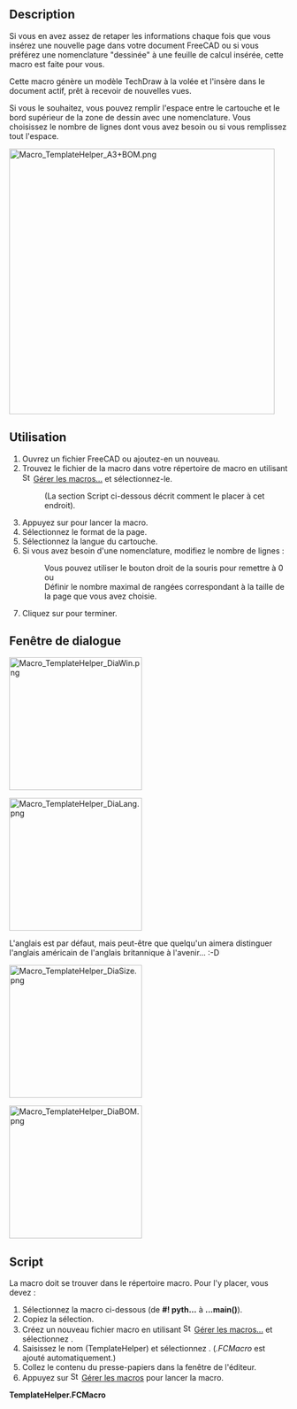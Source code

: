 <languages/>

{{Macro/fr
|Name=Macro TemplateHelper
|Name/fr=Macro TemplateHelper
|Description=Cette macro génère un modèle à utiliser avec l'atelier TechDraw et ajoute une nouvelle page avec un nouvel objet modèle au document actif, prêt à recevoir des vues. Elle peut également fournir une nomenclature, si vous le souhaitez.
|Author=FBXL5
|Date=2023-12-26
|Version=00.02
|SeeAlso=[[TechDraw_TemplateGenerator/fr|TechDraw Création de modèles]]
}}

== Description ==

Si vous en avez assez de retaper les informations chaque fois que vous insérez une nouvelle page dans votre document FreeCAD ou si vous préférez une nomenclature "dessinée" à une feuille de calcul insérée, cette macro est faite pour vous.

Cette macro génère un modèle TechDraw à la volée et l'insère dans le document actif, prêt à recevoir de nouvelles vues.

Si vous le souhaitez, vous pouvez remplir l'espace entre le cartouche et le bord supérieur de la zone de dessin avec une nomenclature. Vous choisissez le nombre de lignes dont vous avez besoin ou si vous remplissez tout l'espace.

[[Image:Macro_TemplateHelper_A3+BOM.png|480px]]
{{Caption|Page avec modèle généré par macro, ISO A3 + nomenclature}}

<span id="Usage"></span>
==Utilisation==

# Ouvrez un fichier FreeCAD ou ajoutez-en un nouveau.
# Trouvez le fichier de la macro dans votre répertoire de macro en utilisant [[Image:Std_DlgMacroExecute.svg|16px]] [[Std_DlgMacroExecute/fr|Gérer les macros...]] et sélectionnez-le.
#: (La section Script ci-dessous décrit comment le placer à cet endroit).
# Appuyez sur {{Button|Exécuter}} pour lancer la macro.
# Sélectionnez le format de la page.
# Sélectionnez la langue du cartouche.
# Si vous avez besoin d'une nomenclature, modifiez le nombre de lignes :
#: Vous pouvez utiliser le bouton droit de la souris pour remettre à 0 ou 
#: Définir le nombre maximal de rangées correspondant à la taille de la page que vous avez choisie.
# Cliquez sur {{Button|OK}} pour terminer.

<span id="Dialogue_window"></span>
== Fenêtre de dialogue ==

[[Image:Macro_TemplateHelper_DiaWin.png|240px]]
{{Caption|Fenêtre de dialogue au lancement}}

[[Image:Macro_TemplateHelper_DiaLang.png|240px]]
{{Caption|Options des langues}}

L'anglais est par défaut, mais peut-être que quelqu'un aimera distinguer l'anglais américain de l'anglais britannique à l'avenir... :-D

[[Image:Macro_TemplateHelper_DiaSize.png|240px]]
{{Caption|Options de format, sans A4 (paysage)}}

[[Image:Macro TemplateHelper DiaBOM.png|240px]]
{{Caption|Options de la nomenclature}}

== Script ==

La macro doit se trouver dans le répertoire macro. Pour l'y placer, vous devez :
# Sélectionnez la macro ci-dessous (de '''#! pyth...''' à '''...main()''').
# Copiez la sélection.
# Créez un nouveau fichier macro en utilisant [[Image:Std_DlgMacroExecute.svg|16px]] [[Std_DlgMacroExecute/fr|Gérer les macros...]] et sélectionnez {{Button|Créer}}.
# Saisissez le nom (TemplateHelper) et sélectionnez {{Button|OK}}. (''.FCMacro'' est ajouté automatiquement.)
# Collez le contenu du presse-papiers dans la fenêtre de l'éditeur.
# Appuyez sur [[Image:Std_DlgMacroExecuteDirect.svg|16px]] [[Std_DlgMacroExecuteDirect/fr|Gérer les macros]] pour lancer la macro.


<div class="mw-collapsible mw-collapsed toccolours">
'''TemplateHelper.FCMacro'''
<div class="mw-collapsible-content">
{{MacroCode|code=
#! python
# -*- coding: utf-8 -*-
# (c) 2021 <FBXL5>, LGPL
# Thanks to WRS for some very helpful suggestions.
"""
This script generates or overwrites a TechDraw Template file (MyTemplate.svg)
and then adds it to the active FreeCAD document.

GUI section:
1. It reads the Language parameter from the preferences to customise the
   user interface (DE and EN are finished and I tried my best with IT and FR)
2. It checks if you have assigned a template directory in your TechDraw preferences yet!
3. It checks if a FreeCAD file is opened.
   If either is False nothing will be generated.
4. You can choose a language for the title block labelling (fix texts).
   (DE, EN, IT, FR available)
5. You can choose one from several drawing formats.
   (ISO is finished but ANSI and Arch formats need tweaking)
6. If you need a bill of material you can enter the needed number of rows (lines).
   Right mouse action lets you reset the value to (default) 0 or to the maximum
   of rows which was set when the format was chosen.
7. You can choose to cancel or to execute the creation.

Template creation:
8. A template file (MyTemplate.svg) will be generated and
   saved into your template directory. (You can use it like any other template
   or save it for later reuse until it is overwritten by the next macro run)

Insertion sction:
9.  It adds new page object and a new temlate object to the active FreeCAD file.
10. "MyTemplate.svg" is loaded into the templated object.
11. Some editable texts are altered depending on allready existing pages:
    On all first page:
    - author's name
    - date of creation (current date)
    - format
    On any but the first page these are copied from the first page to the current:
    - Owner's details
    - Copyright info
    - Title and part number
    - CAD version
    and the total number of sheets is updated on all Pages
In contrast to manually inserted pages and templates these pages and templates
are numbered with only 2 digits and afterwards their labels are changed
from page to Blatt/Sheet/Feuille/Pagina + the two digit number.

Some entries could be handled by follow-up macros now.

!!! It is strongly recommended to save,close and reopen
    the active document before adding another page,
    especially with another format.
    The previously generated editable texts will slip to the
!!! current positions of the newly generated ones

I have tried to follow this naming rule:
 class names:    CamelCase
 function names: mixedCase
 constant names: ALL_CAPITAL + underscore
 variable names: lower_case + underscore
"""

__Name__= "Template Helper"
__Comment__ = "Template generator, Page adder, BOM provider"
__Author__ = "FBXL5"
__Version__ = "00.02"
__Date__    = "2023-12-26"
__License__ = "LGPL-2.0-or-later as FreeCAD"
__Web__ = ""
__Wiki__ = "https://wiki.freecad.org/Macro_TemplateHelper"
__Icon__  = ""
__IconW__  = ""
__Help__ = "Start the macro and see what happens"
__Status__ = "Alpha"
__Requires__ = "FreeCAD >= 0.19 + Python3 "
__Communication__ = "https://wiki.freecad.org/User: FBXL5"
__Files__ = ""

# imports and constants
import time, os     # built-in modules
from PySide2 import QtCore
from PySide2.QtWidgets import (QDialog, QPushButton, QLabel, QComboBox,
                               QLineEdit, QAction, QDoubleSpinBox)

# - SVG creation -

class ToteBag:
    pass
# This class is empty to act as a container for several variables

borders = ToteBag()      #- one bag for drawing border offsets
sheet_format = ToteBag() #- one bag for page dimensions
title_block = ToteBag()  #- one bag for title block static texts
bom_list = ToteBag()     #- one bag for bill of material
owner_data = ToteBag()   #- one bag for owner's data and copyright info

class InputWindow(QDialog):
    """
    This provides a user interface to set some properties.
    """
    def __init__(self):
        super(InputWindow, self).__init__()
        self.initUI()

    def initUI(self):
        # set some defaut values
        #- Get the path to the template folder that is set in the FreeCAD parameters
        parameter_path = FreeCAD.ParamGet("User parameter:BaseApp/Preferences/Mod/TechDraw/Files")
        template_path = parameter_path.GetString("TemplateDir")
        template_name = "MyTemplate.svg"
        #- Link template_path and template_name for any OS
        self.template_file = os.path.join(template_path, template_name)

        parameter_path = FreeCAD.ParamGet("User parameter:BaseApp/Preferences/General")
        app_language = parameter_path.GetString("Language")
        self.setWindowTexts(app_language)

        self.result = "Cancelled" # Default return status
        # the window has 640 x 480 pixels and is centered by default
        #- set window dimensions
        self.setMaximumWidth(400)
        self.setMaximumHeight(350)
        self.setWindowTitle(self.text_window)
        self.setWindowFlags(QtCore.Qt.WindowStaysOnTopHint)

        if template_path == "":
            # create some labels
            self.text_template_directory = ("" +
            "You haven't assigned a template directory \n" +
            "in your TechDraw preferences yet! \n\n" +
            "Have a look at: \n Preferenes \n - TechDraw \n - " +
            "General \n - Template Directory")
            self.label_format = QLabel(self.text_template_directory, self)
            self.label_format.setStyleSheet("""
                background-color: #f0ddbb;
                font-size: 14px;
                """)
            #- OK button
            self.ok_button = QPushButton(self.text_ok, self)
            self.ok_button.clicked.connect(self.onCancel)
            self.ok_button.move(200, 300)

        elif FreeCAD.activeDocument() == None:
            # create some labels
            self.text_template_directory = ("" +
            "No active FreeCAD file found! \n\n" +
            "Open a FreeCAD file before \n" +
            "launching this macro. \n")
            self.label_format = QLabel(self.text_template_directory, self)
            self.label_format.setStyleSheet("""
                background-color: #f0ddbb;
                font-size: 22px;
                """)
            #- OK button
            self.ok_button = QPushButton(self.text_ok, self)
            self.ok_button.clicked.connect(self.onCancel)
            self.ok_button.move(200, 300)

        else:
            # create some labels
            self.label_format = QLabel(self.text_format, self)
            self.label_format.move(20, 90)
            self.label_language = QLabel(self.text_language, self)
            self.label_language.move(20, 20)
            self.label_BOM_rows = QLabel(self.text_bom, self)
            self.label_BOM_rows.move(20, 160)
            self.label_warning = QLabel(self.text_warning, self)
            self.label_warning.move(20, 260)
            # set up lists for pop-ups
            self.format_list = ("ISO A0","ISO A1","ISO A2","ISO A3","ISO A4","ISO A4-",\
                "ANSI A","ANSI B","ANSI C","ANSI D","ANSI E",\
                "Arch A","Arch B","Arch C","Arch D","Arch E","Arch E1")
            self.language_list = ("DE","FR","IT","UK","US")
            # create some result containers and set default values
            self.result_format   = "ISO A4"
            self.result_language = "UK"
            # create some input elements
            #- set up pop-up menu - ComboBox - Format
            self.popup_format = QComboBox(self)
            self.popup_format.setToolTip(self.tooltip_format)
            self.popup_format.move(200, 100)
            self.popup_format.addItems(self.format_list)
            self.popup_format.setCurrentIndex(self.format_list.index("ISO A4"))
            self.popup_format.activated[str].connect(self.onPopupFormat)
            #- set up pop-up menu - ComboBox - Language
            self.popup_language = QComboBox(self)
            self.popup_language.setToolTip(self.tooltip_language)
            self.popup_language.move(200, 20)
            self.popup_language.addItems(self.language_list)
            self.popup_language.setCurrentIndex(self.language_list.index("UK"))
            self.popup_language.activated[str].connect(self.onPopupLanguage)
            # set up text input field - Number of BOM rows
            self.input_BOM_rows = QDoubleSpinBox(self)
            self.input_BOM_rows.setToolTip(self.tooltip_bom)
            self.input_BOM_rows.setMinimum(0)
            self.input_BOM_rows.setMaximum(34) # default value for ISO A4
            self.input_BOM_rows.setDecimals(0) # no decimals
            self.input_BOM_rows.setValue(0)    # no BOM as default
            self.input_BOM_rows.move(200, 180)
            self.input_BOM_rows.setFixedWidth(60)
            # set contextual menu options for text editing widget
            # reset text field to default
            self.BOM_action1 = QAction(self)
            self.BOM_action1.setText(self.text_none)
            self.BOM_action1.triggered.connect(self.onBOMAction1)
            # set tex maximum
            self.BOM_action2 = QAction(self)
            self.BOM_action2.setText(self.text_maximum)
            self.BOM_action2.triggered.connect(self.onBOMAction2)
            # define RMB-menu and add options
            self.input_BOM_rows.setContextMenuPolicy(QtCore.Qt.ActionsContextMenu)
            self.input_BOM_rows.addAction(self.BOM_action1)
            self.input_BOM_rows.addAction(self.BOM_action2)

            #- cancel button
            self.cancel_button = QPushButton(self.text_cancel, self)
            self.cancel_button.clicked.connect(self.onCancel)
            self.cancel_button.setAutoDefault(False) # no AutoDefault with okButton!
            self.cancel_button.move(80, 300)
            #- OK button
            self.ok_button = QPushButton(self.text_ok, self)
            self.ok_button.clicked.connect(self.onOk)
            self.ok_button.move(200, 300)

        # now make the window visible
        self.show()

    def setWindowTexts(self, lang):
        if lang == "German":
            self.text_format   = "Gewünschtes Blattformat \nauswählen"
            self.text_language = "Sprache für Schriftfeld \nund Stückliste auswählen"
            self.text_bom      = ("Bei Bedarf \nAnzahl erforderlicher"+
            " \nStücklistenzeilen eingeben")
            self.text_window   = "Dialogfenster"
            self.text_cancel   = "Abbrechen"
            self.text_ok       = "OK"
            self.text_none     = "Keine"
            self.text_maximum  = "Maximal"
            self.text_warning  = ("Nicht vergessen, die Datei zu \nSpeichern, Schließen " +
            "und wieder zu Öffnen!")
            self.tooltip_format   = ("Die Auswahl eines Blattformats \nsetzt "+
            "die Anzahl der Stücklistenzeilen \nauf 0 zurück")
            self.tooltip_language = "Sprache des Schriftfeldes auswählen"
            self.tooltip_bom      = ("Die Anzahl der \nStücklistenzeilen"+
            " \neingeben oder  mit \nder rechten Maustaste \n\"Keine\" oder \n\"Maximal\" auswählen")
        elif lang == "French":
            self.text_format   = "Sélectionnez le format \nde page de votre choix"
            self.text_language = "Sélectionnez language de le \ncartouche et la liste des pièces"
            self.text_bom      = "Entrer nombre de lignes \npour la liste des pièces, \nau besoin"
            self.text_window   = "Fenêtre de dialogue"
            self.text_cancel   = "Annuler"
            self.text_ok       = "OK"
            self.text_none     = "Aucun"
            self.text_maximum  = "Maximum"
            self.text_warning  = "Don't forget to Save, Close \nand Reopen the file!"
            self.tooltip_format   = ("Selecting a sheet format \n"+
            "resets the number \nof BOM rows to 0")
            self.tooltip_language = "Select language of the title block"
            self.tooltip_bom      = ("Enter the number \nof BOM rows or use \n"+
            "right mouse buton \nto select \"Aucun\" or \n\"Maximum\"")
        elif lang == "Italian":
            self.text_format   = "Selezionare il formato \ndesiderato"
            self.text_language = "Selezionare lingua del \ncartiglio e la lista dei pezzi"
            self.text_bom      = "Inserire numero delle linee \nper la lista dei pezzi, \nall'occorrenza"
            self.text_window   = "Finestra di dialogo"
            self.text_cancel   = "Annulla"
            self.text_ok       = "OK"
            self.text_none     = "Nessuno"
            self.text_maximum  = "Massimo"
            self.text_warning  = "Don't forget to Save, Close \nand Reopen the file!"
            self.tooltip_format   = ("Selecting a sheet format \n"+
            "resets the number \nof BOM rows to 0")
            self.tooltip_language = "Select language of the title block"
            self.tooltip_bom      = ("Enter the number \nof BOM rows or use \n"+
            "right mouse buton \nto select \"Nessuno\" or \n\"Massimo\"")
        else:
            self.text_format   = "Select desired \nsheet format"
            self.text_language = "Select language for \nthe title block and BOM"
            self.text_bom      = "Enter number of rows \nfor a BOM, if required"
            self.text_window   = "Dialogue window"
            self.text_cancel   = "Cancel"
            self.text_ok       = "OK"
            self.text_none     = "None"
            self.text_maximum  = "Maximum"
            self.text_warning  = "Don't forget to Save, Close \nand Reopen the file!"
            self.tooltip_format   = ("Selecting a sheet format \n"+
            "resets the number \nof BOM rows to 0")
            self.tooltip_language = "Select language of the title block"
            self.tooltip_bom      = ("Enter the number \nof BOM rows or use \n"+
            "right mouse buton \nto select \"None\" or \n\"Maximum\"")

    def onPopupFormat(self, selected_text):
        self.result_format = selected_text
        # WRS suggestion:
        max_row = 0
        # Set the maximum number of rows for the chosen format
        if selected_text == "ISO A4-":
            max_row = 18
        elif selected_text == "ISO A4":
            max_row = 34
        elif selected_text =="ISO A3":
            max_row = 34
        elif selected_text =="ISO A2":
            max_row = 54
        elif selected_text =="ISO A1":
            max_row = 83
        elif selected_text =="ISO A0":
            max_row = 125

        elif selected_text =="ANSI A":
            max_row = 31
        elif selected_text =="ANSI B":
            max_row = 31
        elif selected_text =="ANSI C":
            max_row = 56
        elif selected_text =="ANSI D":
            max_row = 78
        elif selected_text =="ANSI E":
            max_row = 128

        elif selected_text =="Arch A":
            max_row = 35
        elif selected_text =="Arch B":
            max_row = 35
        elif selected_text =="Arch C":
            max_row = 61
        elif selected_text =="Arch D":
            max_row = 86
        elif selected_text =="Arch E":
            max_row = 137
        elif selected_text =="Arch E1":
            max_row = 111
        else:
            max_row = 0

        self.input_BOM_rows.setMaximum(max_row) # max. value for selectd format
        self.input_BOM_rows.setValue(0)         # reset default value

    def onPopupLanguage(self, selected_text):
        self.result_language = selected_text

    def onBOMAction1(self):
        # no bill of material
	    self.input_BOM_rows.setValue(0)

    def onBOMAction2(self):
        # max. rows for selected format
        self.input_BOM_rows.setValue(self.input_BOM_rows.maximum())

    def onCancel(self):
        self.result = "Cancelled"
        self.close()

    def onOk(self):
        self.result = "OK"
        self.close()

#- set values according to ISO, ANSI, Arch
def setBorderValues(format):
    # customise values if needed
    # I assume ANSI and Arch need different values but as long as I'm not sure
    # these settings are quite redundant but are not removed
    if format[0:3] == "ANS":
        borders.drawing_area_top    = 10 # distance from page boundary
        borders.drawing_area_bottom = 10
        borders.drawing_area_left   = 20
        borders.drawing_area_right  = 10
        borders.sheet_frame_top     = 5  # distance from drawing area border
        borders.sheet_frame_bottom  = 5
        borders.sheet_frame_left    = 5
        borders.sheet_frame_right   = 5
    elif format[0:3] == "Arc":
        borders.drawing_area_top    = 10 # distance from page boundary
        borders.drawing_area_bottom = 10
        borders.drawing_area_left   = 20
        borders.drawing_area_right  = 10
        borders.sheet_frame_top     = 5  # distance from drawing area border
        borders.sheet_frame_bottom  = 5
        borders.sheet_frame_left    = 5
        borders.sheet_frame_right   = 5
    elif format == "ISO A4-":
        borders.drawing_area_top    = 20 # distance from page boundary
        borders.drawing_area_bottom = 10
        borders.drawing_area_left   = 10
        borders.drawing_area_right  = 10
        borders.sheet_frame_top     = 5  # distance from drawing area border
        borders.sheet_frame_bottom  = 5
        borders.sheet_frame_left    = 5
        borders.sheet_frame_right   = 5
    else:
        borders.drawing_area_top    = 10 # distance from page boundary
        borders.drawing_area_bottom = 10
        borders.drawing_area_left   = 20
        borders.drawing_area_right  = 10
        borders.sheet_frame_top     = 5  # distance from drawing area border
        borders.sheet_frame_bottom  = 5
        borders.sheet_frame_left    = 5
        borders.sheet_frame_right   = 5

def setSheetDimensions(format):
    if format[0:3] == "ANS":
        if format[-1:] == "A":
            sheet_format.width  = "216"
            sheet_format.height = "279"
        elif format[-1:] == "B":
            sheet_format.width  = "432"
            sheet_format.height = "279"
        elif format[-1:] == "C":
            sheet_format.width  = "559"
            sheet_format.height = "432"
        elif format[-1:] == "D":
            sheet_format.width  = "864"
            sheet_format.height = "559"
        else: # E
            sheet_format.width  = "1118"
            sheet_format.height = "864"
    elif format[0:3] == "Arc":
        if format[-1:] == "A":
            sheet_format.width  = "229"
            sheet_format.height = "305"
        elif format[-1:] == "B":
            sheet_format.width  = "457"
            sheet_format.height = "305"
        elif format[-1:] == "C":
            sheet_format.width  = "610"
            sheet_format.height = "457"
        elif format[-1:] == "D":
            sheet_format.width  = "914"
            sheet_format.height = "610"
        elif format[-1:] == "E":
            sheet_format.width  = "1219"
            sheet_format.height = "914"
        else: # E1
            sheet_format.width  = "1067"
            sheet_format.height = "762"
    else: # ISO
        if format[-2:] == "4-":
            sheet_format.width  = "297"
            sheet_format.height = "210"
        elif format[-1:] == "4":
            sheet_format.width  = "210"
            sheet_format.height = "297"
        elif format[-1:] == "3":
            sheet_format.width  = "420"
            sheet_format.height = "297"
        elif format[-1:] == "2":
            sheet_format.width  = "594"
            sheet_format.height = "420"
        elif format[-1:] == "1":
            sheet_format.width  = "841"
            sheet_format.height = "594"
        else: # A0
            sheet_format.width  = "1189"
            sheet_format.height = "841"
    print(format, sheet_format.width, sheet_format.height)

def setTitleBlockStaticTexts(language):
    # Labels for the text entry fields in chosen language
    if language == "DE":
        title_block.author_name      = "Ersteller:"
        title_block.date_of_creation = "Datum:"
        title_block.supervisor_name  = "Prüfer:"
        title_block.date_of_approval = "Datum:"
        title_block.sheet_format     = "Format:"
        title_block.sheet_scale      = "Maßstab:"
        title_block.weight           = "Gewicht:"
        title_block.owner            = "Eigentümer:"
        title_block.version          = "Version:"
        title_block.sheet_count      = "Blatt:"
    elif language == "FR":
        title_block.author_name      = "Dessinateur:"
        title_block.date_of_creation = "Date:"
        title_block.supervisor_name  = "Validé par:"
        title_block.date_of_approval = "Date:"
        title_block.sheet_format     = "Format:"
        title_block.sheet_scale      = "Échelle:"
        title_block.weight           = "Poids:"
        title_block.owner            = "Société:"
        title_block.version          = "Version:"
        title_block.sheet_count      = "Feuille:"
    elif language == "IT":
        title_block.author_name      = "Nome Progettista:"
        title_block.date_of_creation = "Data:"
        title_block.supervisor_name  = "Supervisore:"
        title_block.date_of_approval = "Data:"
        title_block.sheet_format     = "Formato:"
        title_block.sheet_scale      = "Scala:"
        title_block.weight           = "Peso:"
        title_block.owner            = "Ditta:"
        title_block.version          = "Numero di Versione:"
        title_block.sheet_count      = "Pagina:"
    else:
        title_block.author_name      = "Author Name:"
        title_block.date_of_creation = "Date:"
        title_block.supervisor_name  = "Supervisor Name:"
        title_block.date_of_approval = "Date:"
        title_block.sheet_format     = "Format:"
        title_block.sheet_scale      = "Scale:"
        title_block.weight           = "Weight:"
        title_block.owner            = "Owner:"
        title_block.version          = "Version:"
        title_block.sheet_count      = "Sheet:"

def setBillOfMaterialTexts(language):
    # Labels for the BOM bottom line in chosen language
    if language == "DE":
        bom_list.position = "Pos."
        bom_list.amount   = "Menge"
        bom_list.unit     = "Einheit"
        bom_list.title    = "Benennung"
        bom_list.number   = "Sachnummer"
        bom_list.material = "Werkstoff"
        bom_list.mass     = "Masse"
        bom_list.remark   = "Bemerkung"
    else:
        bom_list.position = "Pos."
        bom_list.amount   = "Qty."
        bom_list.unit     = "Unit"
        bom_list.title    = "Title"
        bom_list.number   = "Part number"
        bom_list.material = "Material"
        bom_list.mass     = "Mass"
        bom_list.remark   = "Remark"

#- Function to generate an svg-instruction to draw a rectangle with the given values
def svgrect(width,height,x,y):
    svg_line=("<rect width=\""+width+"\" height=\""+height+"\" x=\""+x+"\" y=\""+y+"\" />")
    return svg_line

#- Function to generate an svg-instruction to draw a path element (line) with the given values
def svgpath(x1,y1,x2,y2):
    if x2=="v" or x2=="V" or x2=="h" or x2=="H":
        svg_line=("<path d=\"m "+x1+","+y1+" "+x2+" "+y2+"\" />")
    else:
        svg_line=("<path d=\"m "+x1+","+y1+" l "+x2+","+y2+"\" />")
    return svg_line

#- Function to generate an svg-instruction to place a text element with the given values
def svgtext(posX,posY,strValue):
    svg_line=("<text x=\""+posX+"\" y=\""+posY+"\">"+strValue+"</text>")
    return svg_line

#- Function to generate an svg-instruction to place an editable text element with the given values
def FCeditext(entryName,posX,posY,strValue):
    svg_line=("<text freecad:editable=\""+entryName+"\" x=\""+posX+"\" y=\""+posY \
    +"\">  <tspan>"+strValue+"</tspan>  </text>")
    return svg_line

#- Create a file and insert a header line
def createSvgFile(file_path):
    t=open(file_path, "w") # w = write, overwrites existing files
    t.write("<?xml version=\"1.0\" encoding=\"UTF-8\" standalone=\"no\"?>")
    t.close

#- Create opening svg-tag
#   Namespace section
def startSvg(file_path):
    t=open(file_path, "a", encoding="utf-8")
    # a = append, new lines are added at the end of an existing file
    # encoding="utf-8", helps with special characters if the Python interpreter is in ASCII mode
    t.write("\n"+"\n")
    t.write("<svg\n")
    t.write("  xmlns=\"http://www.w3.org/2000/svg\" version=\"1.1\"\n")
    t.write("  xmlns:freecad=\"https://wiki.freecad.org/Svg_Namespace\"\n")
    t.close
#   Sheet size section
def createSheet(file_path):
    #- set sheet dimensions
    sWidth  = sheet_format.width
    sHeight = sheet_format.height
    t=open(file_path, "a", encoding="utf-8")
    t.write("  width =\""+sWidth+"mm\"\n")
    t.write("  height=\""+sHeight+"mm\"\n")
    t.write("  viewBox=\"0 0 "+sWidth+" "+sHeight+"\">\n")
    t.close
    # identical values for width and height and Viewbox' width and height will synchronise mm and svg-units

#- Create closing svg-tag
def endSvg(file_path):
    t=open(file_path, "a", encoding="utf-8")
    t.write("</svg>")
    t.close

#- Frame creation
def createFrame(file_path):
    t=open(file_path, "a", encoding="utf-8")
    t.write("    <g id=\"drawing-frame\"\n")
    t.write("      style=\"fill:none;stroke:#000000;stroke-width:0.5;\
stroke-linecap:round\">\n")
    #- set sheet dimensions
    sWidth  = sheet_format.width
    sHeight = sheet_format.height
    #- set frame offsets
    dAT = borders.drawing_area_top
    dAB = borders.drawing_area_bottom
    dAL = borders.drawing_area_left
    dAR = borders.drawing_area_right
    sFT = borders.sheet_frame_top
    sFB = borders.sheet_frame_bottom
    sFL = borders.sheet_frame_left
    sFR = borders.sheet_frame_right
    # inner Frame, drawing area
    #- upper left corner
    drawingX=str(dAL)
    drawingY=str(dAT)
    #- lower right corner
    drawingWidth=str(int(sWidth)-dAR)
    drawingHeight=str(int(sHeight)-dAB)
    t.write("      <!-- Drawing area "+drawingX+" "+drawingY+" "+drawingWidth+" "+drawingHeight+" -->\n")
    #- frame dimensions
    drawingWidth=str(int(sWidth)-dAL-dAR)
    drawingHeight=str(int(sHeight)-dAT-dAB)
    #- frame rectangle
    t.write("      "+svgrect(drawingWidth,drawingHeight,drawingX,drawingY)+"\n")
    # outer frame
    #- upper left corner
    drawingX=str(dAL-sFL)
    drawingY=str(dAT-sFT)
    #- lower right corner
    drawingWidth=str(int(sWidth)-dAR+sFR)
    drawingHeight=str(int(sHeight)-dAB+sFB)
    t.write("      <!-- Sheet frame "+drawingX+" "+drawingY+" "+drawingWidth+" "+drawingHeight+" -->\n")
    #- frame dimensions
    drawingWidth=str(int(sWidth)-dAL-dAR+sFL+sFR)
    drawingHeight=str(int(sHeight)-dAT-dAB+sFT+sFB)
    #- frame rectangle
    t.write("      "+svgrect(drawingWidth,drawingHeight,drawingX,drawingY)+"\n")
    t.write("    </g>\n\n")
    t.close

#- Indexes and folding marks creation
def createDecoration(file_path):
    t = open(file_path, "a", encoding="utf-8")
    t.write("    <g id=\"index-separators\"\n")
    t.write("      style=\"fill:none;stroke:#000000;stroke-width:0.25;\
stroke-linecap:round\">\n")
    #- set sheet dimensions
    sWidth  = sheet_format.width
    sHeight = sheet_format.height
    #- set frame offsets
    dAT = borders.drawing_area_top
    dAB = borders.drawing_area_bottom
    dAL = borders.drawing_area_left
    dAR = borders.drawing_area_right
    sFT = borders.sheet_frame_top
    sFB = borders.sheet_frame_bottom
    sFL = borders.sheet_frame_left
    sFR = borders.sheet_frame_right

    drawingX=str(dAL)
    drawingY=str(dAT)
    drawingWidth=str(int(sWidth)-dAL-dAR)
    drawingHeight=str(int(sHeight)-dAT-dAB)

    #- starting point values of center lines
    indexCenter=str(int(drawingWidth)/2+dAL)
    indexMiddle=str(int(drawingHeight)/2+dAT)
    indexLeft=str(dAL+5)
    indexRight=str(int(drawingWidth)+dAL-5)
    indexUpper=str(dAT+5)
    indexLower=str(int(drawingHeight)+dAT-5)

    #- centre and middle markings of drawing area
    if sWidth=="210": # format=="DIN-A4":
        indexLeft=str(dAL)
        t.write("        "+svgpath(indexLeft,indexMiddle,"h","-15")+"\n")
    elif sWidth == "297": # format=="DIN-A4-":
        indexUpper = str(dAT)
        t.write("        "+svgpath(indexCenter,indexUpper,"v","-15")+"\n")
    elif sWidth=="420": # format=="DIN-A3":
        indexLeft=str(dAL+5)
        t.write("        "+svgpath(indexCenter,indexUpper,"v","-10")+"\n")
        t.write("        "+svgpath(indexCenter,indexLower,"v"," 10")+"\n")
        t.write("        "+svgpath(indexLeft,indexMiddle,"h","-20")+"\n")
        t.write("        "+svgpath(indexRight,indexMiddle,"h"," 10")+"\n")
    else :
        t.write("        "+svgpath(indexCenter,indexUpper,"v","-10")+"\n")
        t.write("        "+svgpath(indexCenter,indexLower,"v"," 10")+"\n")
        t.write("        "+svgpath(indexLeft,indexMiddle,"h","-10")+"\n")
        t.write("        "+svgpath(indexRight,indexMiddle,"h"," 10")+"\n")

    #- starting point values of separator lines
    indexLeft =str(dAL)
    indexRight=str(int(drawingWidth)+dAL)
    indexUpper=str(dAT)
    indexLower=str(int(drawingHeight)+dAT)

    #- set number of horizontal and vertical indexes
    # this needs to be extended for American formats
    if sWidth=="420": # format=="DIN-A3":
        indexCountX=8
        indexCountY=6
    elif sWidth=="594": # format=="DIN-A2":
        indexCountX=12
        indexCountY=8
    elif sWidth=="841": # format=="DIN-A1":
        indexCountX=16
        indexCountY=12
    elif sWidth=="1189": # format=="DIN-A0":
        indexCountX=24
        indexCountY=16
    else :
        indexCountX=0
        indexCountY=0

    #- indexCenter and indexMiddle contain strings but floating point
    #   numbers are needed to calculate
    floatCenter=int(drawingWidth)/2+dAL
    floatMiddle=int(drawingHeight)/2+dAT

    #- horizontal index separators
    max=int(indexCountX/2-1)
    for value in range(0,max):
        indexX=str(floatCenter+(value+1)*50)
        t.write("        "+svgpath(indexX,indexUpper,"v"," -5")+"\n")
        t.write("        "+svgpath(indexX,indexLower,"v","  5")+"\n")
        indexX=str(floatCenter-(value+1)*50)
        t.write("        "+svgpath(indexX,indexUpper,"v"," -5")+"\n")
        t.write("        "+svgpath(indexX,indexLower,"v","  5")+"\n")

    #- vertical index separators
    max=int(indexCountY/2-1)
    for value in range(0,max):
        indexY=str(floatMiddle+(value+1)*50)
        t.write("        "+svgpath(indexLeft, indexY,"h"," -5")+"\n")
        t.write("        "+svgpath(indexRight,indexY,"h","  5")+"\n")
        indexY=str(floatMiddle-(value+1)*50)
        t.write("        "+svgpath(indexLeft, indexY,"h"," -5")+"\n")
        t.write("        "+svgpath(indexRight,indexY,"h","  5")+"\n")

    t.write("    </g>\n")

    t.write("    <g id=\"indexes\"\n")
    t.write("      style=\"font-size:3.5;text-anchor:middle;fill:#000000;\
    font-family:osifont\">\n")

    #- position point values of indexes
    indexLeft=str(dAL-sFL/2)
    indexRight=str(int(drawingWidth)+dAL+sFR/2)
    indexUpper=str(dAT-1)
    indexLower=str(int(drawingHeight)+dAT+sFB-1)

    #- horizontal indexes, numbers
    max=int(indexCountX/2)
    for value in range(0,max):
        indexX=str(floatCenter+value*50+25)
        t.write("        "+svgtext(indexX,indexUpper,str(int(indexCountX/2+value+1)))+"\n")
        t.write("        "+svgtext(indexX,indexLower,str(int(indexCountX/2+value+1)))+"\n")
        indexX=str(floatCenter-value*50-25)
        t.write("        "+svgtext(indexX,indexUpper,str(int(indexCountX/2-value)))+"\n")
        t.write("        "+svgtext(indexX,indexLower,str(int(indexCountX/2-value)))+"\n")

    #- vertical indexes, letters
    max=int(indexCountY/2)
    for value in range(0,max):
        indexY=str(floatMiddle+value*50+25)
        if int(indexCountY/2+value+1)>9 :  # to avoid the letter J
            t.write("        "+svgtext(indexLeft,indexY,chr(64+int(indexCountY/2+value+2)))+"\n")
            t.write("        "+svgtext(indexRight,indexY,chr(64+int(indexCountY/2+value+2)))+"\n")
        else :
            t.write("        "+svgtext(indexLeft,indexY,chr(64+int(indexCountY/2+value+1)))+"\n")
            t.write("        "+svgtext(indexRight,indexY,chr(64+int(indexCountY/2+value+1)))+"\n")
        indexY=str(floatMiddle-value*50-25)
        t.write("        "+svgtext(indexLeft,indexY,chr(64+int(indexCountY/2-value)))+"\n")
        t.write("        "+svgtext(indexRight,indexY,chr(64+int(indexCountY/2-value)))+"\n")

    t.write("    </g>\n\n")

    #- puncher mark
    t.write("    <g id=\"puncher mark\"\n")
    t.write("      style=\"fill:none;stroke:#b0b0b0;stroke-width:0.25;\
    stroke-linecap:miter;stroke-miterlimit:4\">\n")
    if sWidth in["1189", "841", "594"] : # A3 and A4 have extended middle markings
        t.write("        "+svgpath(str(dAL-sFL),str(int(sHeight)-(297/2)),"h","-10")+"\n")
    t.write("    </g>\n\n")

    #- folding marks
    t.write("    <g id=\"folding marks\"\n")
    t.write("      style=\"fill:none;stroke:#b0b0b0;stroke-width:0.25;\
    stroke-linecap:miter;stroke-miterlimit:4\">\n")
    if sWidth=="420": # DIN-A3
        t.write("        "+svgpath("125",str(dAT-sFT),"v"," -5")+"\n")
        t.write("        "+svgpath("125",str(int(sHeight)-dAB+sFB),"v","  5")+"\n")
        t.write("        "+svgpath("230",str(dAT-sFT),"v","-5")+"\n")
        t.write("        "+svgpath("230",str(int(sHeight)-dAB+sFB),"v","  5")+"\n")
    elif sWidth=="594": # DIN-A2
        t.write("        "+svgpath("210",str(dAT-sFT),"v"," -5")+"\n")
        t.write("        "+svgpath("210",str(int(sHeight)-dAB+sFB),"v","  5")+"\n")
        t.write("        "+svgpath("402",str(dAT-sFT),"v"," -5")+"\n")
        t.write("        "+svgpath("402",str(int(sHeight)-dAB+sFB),"v","  5")+"\n")
        t.write("        "+svgpath("105",str(dAT-sFT),"v"," -5")+"\n")
        t.write("        "+svgpath("  5","123","h"," -5")+"\n")
        t.write("        "+svgpath(str(int(sWidth)-dAR+sFR),"123","h","  5")+"\n")
    elif sWidth=="841": # DIN-A1
        t.write("        "+svgpath("210",str(dAT-sFT),"v"," -5")+"\n")
        t.write("        "+svgpath("210",str(int(sHeight)-dAB+sFB),"v","  5")+"\n")
        t.write("        "+svgpath("400",str(dAT-sFT),"v"," -5")+"\n")
        t.write("        "+svgpath("400",str(int(sHeight)-dAB+sFB),"v","  5")+"\n")
        t.write("        "+svgpath("651",str(dAT-sFT),"v"," -5")+"\n")
        t.write("        "+svgpath("651",str(int(sHeight)-dAB+sFB),"v","  5")+"\n")
        t.write("        "+svgpath("105",str(dAT-sFT),"v"," -5")+"\n")
        t.write("        "+svgpath("  5","297","h"," -5")+"\n")
        t.write("        "+svgpath(str(int(sWidth)-dAR+sFR),"297","h","  5")+"\n")
    elif sWidth=="1189": # DIN-A0
        t.write("        "+svgpath("210",str(dAT-sFT),"v"," -5")+"\n")
        t.write("        "+svgpath("210",str(int(sHeight)-dAB+sFB),"v","  5")+"\n")
        t.write("        "+svgpath("400",str(dAT-sFT),"v"," -5")+"\n")
        t.write("        "+svgpath("400",str(int(sHeight)-dAB+sFB),"v","  5")+"\n")
        t.write("        "+svgpath("590",str(dAT-sFT),"v"," -5")+"\n")
        t.write("        "+svgpath("590",str(int(sHeight)-dAB+sFB),"v","  5")+"\n")
        t.write("        "+svgpath("780",str(dAT-sFT),"v"," -5")+"\n")
        t.write("        "+svgpath("780",str(int(sHeight)-dAB+sFB),"v","  5")+"\n")
        t.write("        "+svgpath("999",str(dAT-sFT),"v"," -5")+"\n")
        t.write("        "+svgpath("999",str(int(sHeight)-dAB+sFB),"v","  5")+"\n")
        t.write("        "+svgpath("105",str(dAT-sFT),"v"," -5")+"\n")
        t.write("        "+svgpath("  5","247","h"," -5")+"\n")
        t.write("        "+svgpath(str(int(sWidth)-dAR+sFR),"247","h","  5")+"\n")
        t.write("        "+svgpath("  5","544","h"," -5")+"\n")
        t.write("        "+svgpath(str(int(sWidth)-dAR+sFR),"544","h","  5")+"\n")

    t.write("    </g>\n\n")
    t.close

#- Title block movable
def createTitleBlock(file_path):
    #- set sheet dimensions
    sWidth  = sheet_format.width
    sHeight = sheet_format.height
    #- set frame offsets
    dAB = borders.drawing_area_bottom
    dAR = borders.drawing_area_right
    #- set static texts
    tb_author     = title_block.author_name
    tb_created    = title_block.date_of_creation
    tb_supervisor = title_block.supervisor_name
    tb_approved   = title_block.date_of_approval
    tb_format     = title_block.sheet_format
    tb_scale      = title_block.sheet_scale
    tb_weight     = title_block.weight
    tb_owner      = title_block.owner
    tb_version    = title_block.version
    tb_sheet      = title_block.sheet_count

    #- lower left corner
    tbX=str(int(sWidth)-dAR-180) # 180 according to DIN EN ISO 7200
    tbY=str(int(sHeight)-dAB)
    #- group to move allelements in one step
    t=open(file_path, "a", encoding="utf-8")
    t.write("    <g id=\"titleblock\"\n")
    t.write("      transform=\"translate("+tbX+","+tbY+")\">\n")
    t.write("      <!-- Title block base point -->\n\n")
    #- title block
    t.write("      <g id=\"titleblock-frame\"\n")
    t.write("        style=\"fill:none;stroke:#000000;stroke-width:0.35;\
stroke-linecap:miter;stroke-miterlimit:4\">\n")
    if sWidth != "210": # DIN-A4
        t.write("        "+svgpath("  0","  0","  0","-63")+"\n")
    t.write("        "+svgpath("  0","-63","180","  0")+"\n")
    t.write("        "+svgpath("  0"," -4","h","155")+"\n")
    t.write("        "+svgpath("  0","-16","h","155")+"\n")
    t.write("        "+svgpath("  0","-30","h","155")+"\n")
    t.write("        "+svgpath("  0","-46.5","h"," 50")+"\n")
    t.write("        "+svgpath(" 25"," -4","v","-26")+"\n")
    t.write("        "+svgpath(" 50"," -4","v","-59")+"\n")
    t.write("        "+svgpath("140"," -4","v","-12")+"\n")
    t.write("        "+svgpath("155","  0","v","-63")+"\n")
    t.write("        "+svgpath("160","  0","v","-63")+"\n")
    t.write("        "+svgpath("155"," -7","h"," 25")+"\n")
    t.write("        "+svgpath("155","-14","h"," 25")+"\n")
    t.write("        "+svgpath("155","-21","h"," 25")+"\n")
    t.write("        "+svgpath("155","-28","h"," 25")+"\n")
    t.write("        "+svgpath("155","-35","h"," 25")+"\n")
    t.write("        "+svgpath("155","-42","h"," 25")+"\n")
    t.write("        "+svgpath("155","-49","h"," 25")+"\n")
    t.write("        "+svgpath("155","-56","h"," 25")+"\n")
    t.write("      </g>\n")
    #- small texts, left-aligned
    t.write("      <g id=\"titleblock-text-non-editable\"\n")
    t.write("        style=\"font-size:2.5;text-anchor:start;fill:#000000;\
font-family:osifont\">\n")
    t.write("        "+svgtext("  1.5","-60  ", tb_author)+"\n")
    t.write("        "+svgtext("  1.5","-52  ", tb_created)+"\n")
    t.write("        "+svgtext("  1.5","-43.5 ", tb_supervisor)+"\n")
    t.write("        "+svgtext("  1.5","-35.5 ", tb_approved)+"\n")
    t.write("        "+svgtext("  1.5","-27  ", tb_format)+"\n")
    t.write("        "+svgtext("  1.5","-13  ", tb_scale)+"\n")
    t.write("        "+svgtext(" 26.5","-13  ", tb_weight)+"\n")
    t.write("        "+svgtext(" 51.5","-27  ", tb_owner)+"\n")
    t.write("        "+svgtext(" 51.5","-13  ", tb_version)+"\n")
    t.write("        "+svgtext("141.5","-13  ", tb_sheet)+"\n")
    t.write("      </g>\n")
    #- revision indexes, centered
    t.write("      <g id=\"titleblock-revision-indexes\"\n")
    t.write("        style=\"font-size:5.0;text-anchor:middle;fill:#000000;\
font-family:osifont\">\n")
    t.write("        "+svgtext("157.5"," -1.5  ","A")+"\n")
    t.write("        "+svgtext("157.5"," -8.5  ","B")+"\n")
    t.write("        "+svgtext("157.5","-15.5  ","C")+"\n")
    t.write("        "+svgtext("157.5","-22.5  ","D")+"\n")
    t.write("        "+svgtext("157.5","-29.5  ","E")+"\n")
    t.write("        "+svgtext("157.5","-36.5  ","F")+"\n")
    t.write("        "+svgtext("157.5","-43.5  ","G")+"\n")
    t.write("        "+svgtext("157.5","-50.5  ","H")+"\n")
    t.write("        "+svgtext("157.5","-57.5  ","I")+"\n")
    t.write("      </g>\n")

    t.write("    </g>\n\n")
    t.close

#- Title block editable texts
def createEditableText(file_path):
    #- set sheet dimensions
    sWidth  = sheet_format.width
    sHeight = sheet_format.height
    #- set frame offsets
    dAB = borders.drawing_area_bottom
    dAR = borders.drawing_area_right

    #- offsets for editable texts
    edX=int(sWidth)-dAR-180 # 180 according to DIN EN ISO 7200
    edY=int(sHeight)-dAB

    t=open(file_path, "a", encoding="utf-8")
    t.write("    <g id=\"titleblock-editable-owner\"\n")
    t.write("      style=\"font-size:3.5;text-anchor:start;fill:#0000d0;\
font-family:osifont\">\n")

    t.write("      "+FCeditext("Owner",str(edX+65),str(edY-27.0),"Owner")+"\n")
    t.write("    </g>\n")

    t.write("    <g id=\"titleblock-editable-address\"\n")
    t.write("      style=\"font-size:2.5;text-anchor:start;fill:#0000d0;\
font-family:osifont\">\n")
    t.write("      "+FCeditext("Address-1",str(edX+65),str(edY-23.5),"Address1")+"\n")
    t.write("      "+FCeditext("Address-2",str(edX+65),str(edY-20.0),"Address2")+"\n")
    t.write("      "+FCeditext("MailTo",   str(edX+65),str(edY-16.5),"MailTo")+"\n")
    t.write("      "+FCeditext("Copyright",str(edX+2), str(edY-1.0), "Copyright")+"\n")
    t.write("    </g>\n")

    t.write("    <g id=\"titleblock-editable-medium\"\n")
    t.write("      style=\"font-size:5;text-anchor:start;fill:#0000d0;\
font-family:osifont\">\n")
    t.write("      "+FCeditext("Author",    str(edX+2),  str(edY-55.0),"Author")+"\n")
    t.write("      "+FCeditext("AuDate",    str(edX+7),  str(edY-47.5),"YYYY/MM/DD")+"\n")
    t.write("      "+FCeditext("Supervisor",str(edX+2),  str(edY-38.5),"Supervisor")+"\n")
    t.write("      "+FCeditext("SvDate",    str(edX+7),  str(edY-31.0),"YYYY/MM/DD")+"\n")
    t.write("      "+FCeditext("SubTitle",  str(edX+64), str(edY-42.0),"Sub-title")+"\n")
    t.write("      "+FCeditext("Version",   str(edX+60), str(edY-8.0), "Version")+"\n")
    t.write("      "+FCeditext("Revision-A",str(edX+162),str(edY-1.5), "______")+"\n")
    t.write("      "+FCeditext("Revision-B",str(edX+162),str(edY-8.5), "______")+"\n")
    t.write("      "+FCeditext("Revision-C",str(edX+162),str(edY-15.5),"______")+"\n")
    t.write("      "+FCeditext("Revision-D",str(edX+162),str(edY-22.5),"______")+"\n")
    t.write("      "+FCeditext("Revision-E",str(edX+162),str(edY-29.5),"______")+"\n")
    t.write("      "+FCeditext("Revision-F",str(edX+162),str(edY-36.5),"______")+"\n")
    t.write("      "+FCeditext("Revision-G",str(edX+162),str(edY-43.5),"______")+"\n")
    t.write("      "+FCeditext("Revision-H",str(edX+162),str(edY-50.5),"______")+"\n")
    t.write("      "+FCeditext("Revision-I",str(edX+162),str(edY-57.5),"______")+"\n")
    t.write("    </g>\n")

    t.write("    <g id=\"titleblock-editable-centered\"\n")
    t.write("      style=\"font-size:5;text-anchor:middle;fill:#0000d0;\
font-family:osifont\">\n")
    t.write("      "+FCeditext("Format", str(edX+12), str(edY-21),"A3")+"\n")
    t.write("      "+FCeditext("Sheets", str(edX+148),str(edY-8), "1 / 1")+"\n")
    t.write("      "+FCeditext("Scale",  str(edX+12), str(edY-8), "1 : 1")+"\n")
    t.write("      "+FCeditext("Weight", str(edX+35), str(edY-8), "___ kg")+"\n")
    t.write("    </g>\n")

    t.write("    <g id=\"titleblock-editable-Large\"\n")
    t.write("      style=\"font-size:7;text-anchor:start;fill:#0000d0;\
font-family:osifont\">\n")
    t.write("      "+FCeditext("Title",   str(edX+62),str(edY-50),"Drawing Title")+"\n")
    t.write("      "+FCeditext("PtNumber",str(edX+62),str(edY-32),"Part Number")+"\n")
    t.write("    </g>\n\n")
    t.close

#- Title block Freecad logo
def createFreecadLogo(file_path):
    #- set sheet dimensions
    sWidth  = sheet_format.width
    sHeight = sheet_format.height
    #- set frame offsets
    dAB = borders.drawing_area_bottom
    dAR = borders.drawing_area_right

    t=open(file_path, "a", encoding="utf-8")
    t.write("    <g id=\"freecad-logo-F\"\n")
    t.write("      style=\"display:inline\"\n")
    t.write("      stroke=\"#000000\"\n")
    t.write("      stroke-width=\"0.25\"\n")
    t.write("      fill=\"rgb(255, 50, 50)\"\n")
    t.write("      fill-rule=\"evenodd\"\n")
    stX=int(sWidth)  - dAR - 128
    stY=int(sHeight) - dAB -  12
    t.write("      transform=\"translate("+str(stX)+","+str(stY)+") scale(0.6)\">\n")
    t.write("      <path d=\"m0.1524,0.15254 v8.8549 h1.9744 v-3.4652 h1.396 \
v-1.3661 h-1.396 v-1.4745 h3.4391 v-2.5441 l-5.4135 -0.005z\"/>\n")
    t.write("    </g>\n")

    t.write("    <g id=\"freecad-logo-Cog\"\n")
    t.write("      style=\"display:inline\"\n")
    t.write("      stroke=\"#000000\"\n")
    t.write("      stroke-width=\"0.25\"\n")
    t.write("      fill=\"rgb(50, 50, 255)\"\n")
    t.write("      fill-rule=\"evenodd\"\n")
    stX=int(sWidth)  - dAR - 128
    stY=int(sHeight) - dAB -  12
    t.write("      transform=\"translate("+str(stX)+","+str(stY)+") scale(0.6)\">\n")
    t.write("      <path d=\"m7.7927,3.4504 -0.50715,-0.176 -0.48387 -1.2366 \
-0.76115 0.04 -0.34718 1.2787 -0.4859 0.23269 -1.2119 -0.53015 -0.51188 0.56882 \
0.65892 1.1485 -0.18006 0.50567 -1.2366 0.48387 0.044064 0.76263 1.2787 0.34718 \
0.23269 0.4859 -0.53421 1.2104 0.56882 0.51188 1.1485 -0.65891 0.50973 0.18155 \
0.4798 1.2351 0.7667 -0.04258 0.34311 -1.2802 0.4859 -0.23269 1.2145 0.5357 \
0.51188 -0.56882 -0.65891 -1.1485 0.17748 -0.51122 1.2351 -0.4798 -0.03851 -0.76521 \
-1.2802 -0.34311 -0.23269 -0.4859 0.53163 -1.216 -0.56881 -0.51184z \
m-0.5715 1.2244 0.23576 0.13679 0.20426 0.18519 0.16353 0.22101 0.11763 0.24572 \
0.06916 0.26489 0.01146 0.27146 -0.03921 0.27139 -0.08948 0.25764 -0.14234 0.23834 \
-0.17964 0.2016 -0.22101 0.16353 -0.24572 0.11763 -0.26489 0.06916 -0.27295 0.01553 \
-0.2719 -0.04 -0.2576 -0.089 -0.2383 -0.143 -0.2002 -0.183 -0.165 -0.217 \
-0.1177 -0.246 -0.0676 -0.269 -0.0156 -0.273 0.039206 -0.2714 0.089484 -0.25764 \
0.14085 -0.23427 0.18113 -0.20574 0.22101 -0.16352 0.24572 -0.11763 0.26895 -0.06768 \
0.27147-0.01146 0.27139 0.03921 0.25764 0.08948z\"/>\n")
    t.write("    </g>\n\n")
    t.close

#- Symbol for projection method
def createProjectionSymbol(file_path):
    #- set sheet dimensions
    sWidth  = sheet_format.width
    sHeight = sheet_format.height
    #- set frame offsets
    dAB = borders.drawing_area_bottom
    dAR = borders.drawing_area_right
    # order top and side symbols
    if projectionGroupAngle() == 1:
        # Third angle projection
        top_offset  = "-3.5"
        side_offset =  "3.5"
    else:
        # First angle projection
        top_offset  =  "3.5"
        side_offset = "-3.5"

    t=open(file_path, "a", encoding="utf-8")
    t.write("    <g id=\"Projection-symbol\"\n")
    t.write("      stroke=\"#000000\"\n")
    t.write("      stroke-width=\"0.18\"\n")
    t.write("      stroke-linecap=\"round\"\n")
    t.write("      stroke-linejoin=\"round\"\n")
    t.write("      fill=\"none\"\n")
    stX=int(sWidth) - dAR - 142
    stY=int(sHeight)- dAB - 23
    t.write("      transform=\"translate("+str(stX)+","+str(stY)+")\">\n")
    t.write("      <g id=\"Top\"\n")
    t.write("        transform=\"translate("+top_offset+","+"0.0"+")\">\n")
    t.write("        <circle cx=\"0.0\" cy=\"0.0\" r=\"1.0\"\n")
    t.write("          stroke=\"#0000d0\" stroke-width=\"0.35\"/>\n")
    t.write("        <circle cx=\"0.0\" cy=\"0.0\" r=\"2.0\"\n")
    t.write("          stroke=\"#0000d0\" stroke-width=\"0.35\"/>\n")
    t.write("        "+svgpath(" -2.5 "," 0   ","h"," 1")+"\n")
    t.write("        "+svgpath(" -1.15"," 0   ","h"," 0.3")+"\n")
    t.write("        "+svgpath(" -0.5 "," 0   ","h"," 1")+"\n")
    t.write("        "+svgpath("  0.85"," 0   ","h"," 0.3")+"\n")
    t.write("        "+svgpath("  1.5 "," 0   ","h"," 1")+"\n")
    t.write("        "+svgpath("  0   ","-2.5 ","v"," 1")+"\n")
    t.write("        "+svgpath("  0   ","-1.15","v"," 0.3")+"\n")
    t.write("        "+svgpath("  0   ","-0.5 ","v"," 1")+"\n")
    t.write("        "+svgpath("  0   "," 0.85","v"," 0.3")+"\n")
    t.write("        "+svgpath("  0   "," 1.5 ","v"," 1")+"\n")
    t.write("      </g>\n")
    t.write("      <g id=\"Side\"\n")
    t.write("        transform=\"translate("+side_offset+","+"0.0"+")\">\n")
    t.write("        <path d=\"m -2.5 1.0 v -2.0 l 5.0 -1.0 v 4.0 z \"\n")
    t.write("          stroke=\"#0000d0\" stroke-width=\"0.35\"/>\n")
    t.write("        "+svgpath(" -3.0 "," 0   ","h"," 1")+"\n")
    t.write("        "+svgpath(" -0.5 "," 0   ","h"," 1")+"\n")
    t.write("        "+svgpath("  2.0 "," 0   ","h"," 1")+"\n")
    t.write("        "+svgpath(" -1.4 "," 0   ","h"," 0.3")+"\n")
    t.write("        "+svgpath("  1.1 "," 0   ","h"," 0.3")+"\n")
    t.write("      </g>\n")
    t.write("    </g>\n\n")
    t.close

def createBOMLines(file_path,bom_rows):
    #- set sheet dimensions
    sWidth  = sheet_format.width
    sHeight = sheet_format.height
    #- set frame offsets
    dAB = borders.drawing_area_bottom
    dAR = borders.drawing_area_right

    if bom_rows == 0:
        return
    else:
        max_rows = (int(bom_rows)+1)

    stX=int(sWidth)-dAR-180
    stY=int(sHeight)-dAB-63

    t=open(file_path, "a", encoding="utf-8")
    t.write("    <g id=\"bill-of-material\">\n")
    # BOM base line
    t.write("      <g style=\"stroke:#000000;stroke-width:0.35;stroke-linecap:round\">\n")
    if sWidth=="210": # format=="DIN-A4":
        t.write("        "+svgpath(str(stX),str(stY-8)," 180","  0 ")+"\n")
    else :
        t.write("        "+svgpath(str(stX),str(stY-8)," 180","  0 ")+"\n")
        t.write("        "+svgpath(str(stX),str(stY)  ,"   0"," -8 ")+"\n")
    t.write("      </g>\n")
    # Field separators
    t.write("      <g style=\"stroke:#000000;stroke-width:0.18;stroke-linecap:round\">\n")
    t.write("        "+svgpath(str(stX+ 10),str(stY),"v","  -8")+"\n")
    t.write("        "+svgpath(str(stX+ 20),str(stY),"v","  -8")+"\n")
    t.write("        "+svgpath(str(stX+ 30),str(stY),"v","  -8")+"\n")
    t.write("        "+svgpath(str(stX+ 60),str(stY),"v","  -8")+"\n")
    t.write("        "+svgpath(str(stX+120),str(stY),"v","  -8")+"\n")
    t.write("        "+svgpath(str(stX+140),str(stY),"v","  -8")+"\n")
    t.write("        "+svgpath(str(stX+160),str(stY),"v","  -8")+"\n")
    t.write("      </g>\n")
    # Non-editable Texts
    t.write("      <g id=\"BOM-h35-non-editable\"\n")
    t.write("        style=\"font-family:osifont;font-size:3.5;text-anchor:middle;fill:#000000\">\n")
    t.write("        "+svgtext(str(stX+  5),str(stY-4),bom_list.position)+"\n")
    t.write("        "+svgtext(str(stX+ 15),str(stY-4),bom_list.amount)+"\n")
    t.write("        "+svgtext(str(stX+ 25),str(stY-4),bom_list.unit)+"\n")
    t.write("        "+svgtext(str(stX+ 45),str(stY-4),bom_list.title)+"\n")
    t.write("        "+svgtext(str(stX+ 90),str(stY-4),bom_list.number)+"\n")
    t.write("        "+svgtext(str(stX+130),str(stY-4),bom_list.material)+"\n")
    t.write("        "+svgtext(str(stX+150),str(stY-4),bom_list.mass)+"\n")
    t.write("        "+svgtext(str(stX+170),str(stY-4),bom_list.remark)+"\n")
    t.write("      </g>\n")
    # Editable Lines
    t.write("      <g id=\"BOM-Line\">\n")
    #stX=int(sWidth)-dAR-180
    #stY=int(sHeight)-dAB-72
    stY -= 8

    for value in range(1,max_rows):
        t.write("        <g style=\"stroke:#000000;stroke-width:0.35;stroke-linecap:round\">\n")
        if sWidth=="210": # format=="DIN-A4":
            t.write("          "+svgpath(str(stX),str(stY-6)," 180","  0 ")+"\n")
        else :
            t.write("          "+svgpath(str(stX),str(stY-6)," 180","  0 ")+"\n")
            t.write("          "+svgpath(str(stX),str(stY)  ,"   0"," -6 ")+"\n")
        t.write("        </g>\n")
        t.write("        <g style=\"stroke:#000000;stroke-width:0.18;stroke-linecap:round\">\n")
        t.write("          "+svgpath(str(stX+ 10),str(stY),"v","  -6")+"\n")
        t.write("          "+svgpath(str(stX+ 20),str(stY),"v","  -6")+"\n")
        t.write("          "+svgpath(str(stX+ 30),str(stY),"v","  -6")+"\n")
        t.write("          "+svgpath(str(stX+ 60),str(stY),"v","  -6")+"\n")
        t.write("          "+svgpath(str(stX+120),str(stY),"v","  -6")+"\n")
        t.write("          "+svgpath(str(stX+140),str(stY),"v","  -6")+"\n")
        t.write("          "+svgpath(str(stX+160),str(stY),"v","  -6")+"\n")
        t.write("        </g>\n")
        # Editable Texts
        t.write("        <g id=\"BOM-editable-left-aligned\"\n")
        t.write("          style=\"font-family:osifont;font-size:3.5;text-anchor:start;fill:#0000d0\">\n")
        t.write("          "+FCeditext("Partname"+str(value),str(stX+32),str(stY-2),"-")+"\n")
        t.write("          "+FCeditext("PartNumber"+str(value),str(stX+62),str(stY-2),"-")+"\n")
        t.write("          "+FCeditext("Material"+str(value),str(stX+122),str(stY-2),"-")+"\n")
        t.write("          "+FCeditext("Remark"+str(value),str(stX+162),str(stY-2),"-")+"\n")
        t.write("        </g>\n")
        t.write("        <g id=\"BOM-editable-right-aligned\"\n")
        t.write("          style=\"font-family:osifont;font-size:3.5;text-anchor:end;fill:#0000d0\">\n")
        t.write("          "+FCeditext("Position"+str(value),str(stX+9),str(stY-2),str(value))+"\n")
        t.write("          "+FCeditext("Amount"+str(value),str(stX+19),str(stY-2),"-")+"\n")
        t.write("          "+FCeditext("Mass"+str(value),str(stX+159),str(stY-2),"-")+"\n")
        t.write("        </g>\n")
        t.write("        <g id=\"BOM-editable-centered\"\n")
        t.write("          style=\"font-family:osifont;font-size:3.5;text-anchor:middle;fill:#0000d0\">\n")
        t.write("          "+FCeditext("Unit"+str(value),str(stX+25),str(stY-2),"-")+"\n")
        t.write("        </g>\n")
        stY=stY-6

    t.write("      </g>\n")
    t.write("    </g>\n\n")
    t.close

def existingPages(document):
    # this counts existing pages in the active document
    number_of_pages=0
    for entry in document.Objects:
        if entry.Name[:4] == "Page":
            number_of_pages += 1
    return number_of_pages

def updateSheetTotal(total_pages, document):
    # update the number of sheets on earlier sheets
    count_down = total_pages
    while count_down > 1:
        count_down -= 1
        if count_down < 10:
            # insert leading zero
            current_page = ("Page"+ "0"+ str(count_down))
        else:
            current_page = ("Page"+ str(count_down))

        editable_texts = document.getObject(current_page).Template.EditableTexts
        editable_texts["Sheets"]     = (str(count_down) + "/" + str(total_pages))
        document.getObject(current_page).Template.EditableTexts = editable_texts

def setOwnerData():
    owner_data.company   = "Owner / Company"
    owner_data.address1  = "Address-1"
    owner_data.address2  = "Address-2"
    owner_data.mailTo    = "Info@theCompany.com"
    owner_data.copyright = "All rights reserved"

def getAuthor():
    # Reads the user name from the preferences settings
    parameter_path = App.ParamGet("User parameter:BaseApp/Preferences/Document")
    author_name = parameter_path.GetString("prefAuthor")
    if author_name == "":
        author_name = "not set yet"
    return author_name

def getDate():
    today = time.strftime("%Y-%m-%d") # %Y: YYYY, %y: YY
    return today

def getVersion():
    # Reads the FreeCAD version from the running application
    av = App.Version()
    if av[2] == "0":
        app_version = ("FreeCAD v. " + av[0] + "." + av[1] + "." + av[2] + " - " + av[3])
    else:
        app_version = ("FreeCAD v. " + av[0] + "." + av[1] + "." + av[2])
    return app_version

def projectionGroupAngle():
    # Reads the projection convention from the preferences settings
    parameter_path = App.ParamGet("User parameter:BaseApp/Preferences/Mod/TechDraw/General")
    projection_angle = parameter_path.GetInt("ProjectionAngle")
    return projection_angle

def main():
    # Gui to select some presets
    form = InputWindow()
    form.exec_()
    if form.result == "Cancelled":
        pass
    else:
        template_file = form.template_file
        setBorderValues(form.result_format)
        setSheetDimensions(form.result_format)
        setTitleBlockStaticTexts(form.result_language)
        setBillOfMaterialTexts(form.result_language)

        createSvgFile(template_file) # overwrites existing File
        startSvg(template_file)  # adds Start tag and namespaces
        createSheet(template_file)
        createFrame(template_file)
        createDecoration(template_file)
        createTitleBlock(template_file)
        createEditableText(template_file)
        createFreecadLogo(template_file)
        createProjectionSymbol(template_file)
        createBOMLines(template_file, form.input_BOM_rows.value())
        endSvg(template_file)
        # At this point a new SVG-file is generated and saved
        # and shall be attached to the active document

        # -- Add a page and a template to the active document --

        active_doc = App.activeDocument()
        # add a page to the active document
        #- count existing pages
        how_many = existingPages(active_doc)
        how_many += 1 # for the following new page
        #- Define the new page's name (with only 2 trailing digits)
        if how_many < 10:
            # insert leading zero
            new_page = ("Page"+ "0"+ str(how_many))
        else:
            new_page = ("Page"+ str(how_many))

        # set template number according to page number
        new_template = ('Template' + new_page[4:])
        # add a page object to the active document
        active_doc.addObject('TechDraw::DrawPage',new_page)
        # add a template object to the active document
        active_doc.addObject('TechDraw::DrawSVGTemplate',new_template)
        # load the svg template into the template object
        active_doc.getObject(new_template).Template = template_file
        # add the template object to the page's object list
        active_doc.getObject(new_page).Template = active_doc.getObject(new_template)
        #create entries on first page or copy from first page
        #- check for arch formats and A4 landscape
        if form.result_format[:4] == "Arch":
            sheet_format = form.result_format
        elif form.result_format == "ISO A4-":
            sheet_format = "A4"
        else:
            sheet_format = form.result_format[-2:]

        if how_many == 1:
            setOwnerData()
            # update entries on first sheet
            editable_texts = active_doc.getObject(new_page).Template.EditableTexts
            #- EditableTexts is a dictionary automatically created when the Template is inserted
            # Listed are all keys      and (default) values - as created with the template above
            editable_texts["Owner"]      = owner_data.company
            editable_texts["Address-1"]  = owner_data.address1
            editable_texts["Address-2"]  = owner_data.address2
            editable_texts["MailTo"]     = owner_data.mailTo
            editable_texts["Copyright"]  = owner_data.copyright
            editable_texts["Author"]     = getAuthor()
            editable_texts["AuDate"]     = getDate()
            #editable_texts["Supervisor"] = "Supervisor"
            #editable_texts["SvDate"]     = "YYYY/MM/DD"
            #editable_texts["SubTitle"]   = "Sub-title"
            editable_texts["Version"]    = getVersion()
            #editable_texts["Revision-A"] = "______"
            #editable_texts["Revision-B"] = "______"
            #editable_texts["Revision-C"] = "______"
            #editable_texts["Revision-D"] = "______"
            #editable_texts["Revision-E"] = "______"
            #editable_texts["Revision-F"] = "______"
            #editable_texts["Revision-G"] = "______"
            #editable_texts["Revision-H"] = "______"
            #editable_texts["Revision-I"] = "______"
            editable_texts["Format"]     = sheet_format
            #editable_texts["Sheets"]     = "1 / 1"
            #editable_texts["Scale"]      = "1 : 1"
            #editable_texts["Weight"]     = "Weight"
            #editable_texts["Title"]      = "Title"
            #editable_texts["PtNumber"]   = "Part number"
            active_doc.getObject(new_page).Template.EditableTexts = editable_texts
        else:
            # copy some entries from first sheet that are identical on all sheets
            existing_texts = active_doc.Page01.Template.EditableTexts
            editable_texts = active_doc.getObject(new_page).Template.EditableTexts

            editable_texts["Owner"]      = existing_texts["Owner"]
            editable_texts["Address-1"]  = existing_texts["Address-1"]
            editable_texts["Address-2"]  = existing_texts["Address-2"]
            editable_texts["MailTo"]     = existing_texts["MailTo"]
            editable_texts["Copyright"]  = existing_texts["Copyright"]
            editable_texts["Author"]     = getAuthor()
            editable_texts["AuDate"]     = getDate()
            #editable_texts["Supervisor"] = existing_texts["Supervisor"]
            #editable_texts["SvDate"]     = existing_texts["SvDate"]
            editable_texts["SubTitle"]   = existing_texts["SubTitle"]
            editable_texts["Version"]    = getVersion()
            #editable_texts["Revision-A"] = existing_texts["______"]
            #editable_texts["Revision-B"] = existing_texts["______"]
            #editable_texts["Revision-C"] = existing_texts["______"]
            #editable_texts["Revision-D"] = existing_texts["______"]
            #editable_texts["Revision-E"] = existing_texts["______"]
            #editable_texts["Revision-F"] = existing_texts["______"]
            #editable_texts["Revision-G"] = existing_texts["______"]
            #editable_texts["Revision-H"] = existing_texts["______"]
            #editable_texts["Revision-I"] = existing_texts["______"]
            editable_texts["Format"]     = sheet_format
            editable_texts["Sheets"]     = (str(how_many) + "/" + str(how_many))
            #editable_texts["Scale"]      = existing_texts["Scale"]
            editable_texts["Weight"]     = existing_texts["Weight"]
            editable_texts["Title"]      = existing_texts["Title"]
            editable_texts["PtNumber"]   = existing_texts["PtNumber"]
            active_doc.getObject(new_page).Template.EditableTexts = editable_texts
            # update the number of sheets on earlier sheets
            updateSheetTotal(how_many, active_doc)

        # rename 'Page' according to the title block label
        active_doc.getObject(new_page).Label = (title_block.sheet_count[:-1] + " " + new_page[4:])
        # open the page object for editing
        active_doc.getObject(new_page).ViewObject.doubleClicked()


if __name__ == '__main__':
    # This will be true only if the file is "executed"
    # but not if imported as module
    main()
}}
</div> <!-- End of collapsible element for ... section. Do not remove! -->
</div> <!-- End of collapsible element for ... section. Do not remove! -->